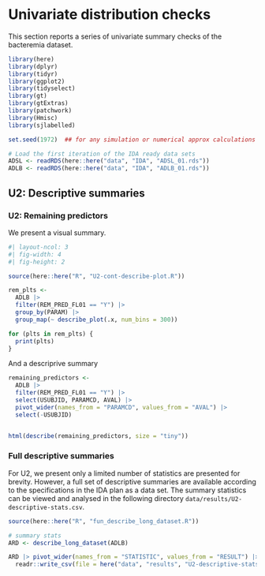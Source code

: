 # Univariate distribution checks {#sec-univar-appendix}

This section reports a series of univariate summary checks of the bacteremia dataset.

```r
library(here)
library(dplyr)
library(tidyr)
library(ggplot2)
library(tidyselect)
library(gt)
library(gtExtras)
library(patchwork)
library(Hmisc)
library(sjlabelled)

set.seed(1972)  ## for any simulation or numerical approx calculations 

# Load the first iteration of the IDA ready data sets
ADSL <- readRDS(here::here("data", "IDA", "ADSL_01.rds"))
ADLB <- readRDS(here::here("data", "IDA", "ADLB_01.rds"))
```

## U2: Descriptive summaries 

### U2: Remaining predictors {#sec-u2-remaining}

We present a visual summary. 

```r
#| layout-ncol: 3
#| fig-width: 4
#| fig-height: 2

source(here::here("R", "U2-cont-describe-plot.R"))

rem_plts <-
  ADLB |>
  filter(REM_PRED_FL01 == "Y") |>
  group_by(PARAM) |>
  group_map(~ describe_plot(.x, num_bins = 300))

for (plts in rem_plts) {
  print(plts)
}

```

And a descriprive summary


```r

remaining_predictors <-
  ADLB |>
  filter(REM_PRED_FL01 == "Y") |>
  select(USUBJID, PARAMCD, AVAL) |>
  pivot_wider(names_from = "PARAMCD", values_from = "AVAL") |>
  select(-USUBJID)


html(describe(remaining_predictors, size = "tiny"))

```

### Full descriptive summaries 

For U2, we present only a limited number of statistics are presented for brevity. However, a full set of descriptive summaries are available according to the specifications in the IDA plan as a data set. The summary statistics can be viewed and analysed in the following directory `data/results/U2-descriptive-stats.csv`. 

```r
source(here::here("R", "fun_describe_long_dataset.R"))

# summary stats 
ARD <- describe_long_dataset(ADLB)

ARD |> pivot_wider(names_from = "STATISTIC", values_from = "RESULT") |>
  readr::write_csv(file = here("data", "results", "U2-descriptive-stats.csv"))

```


